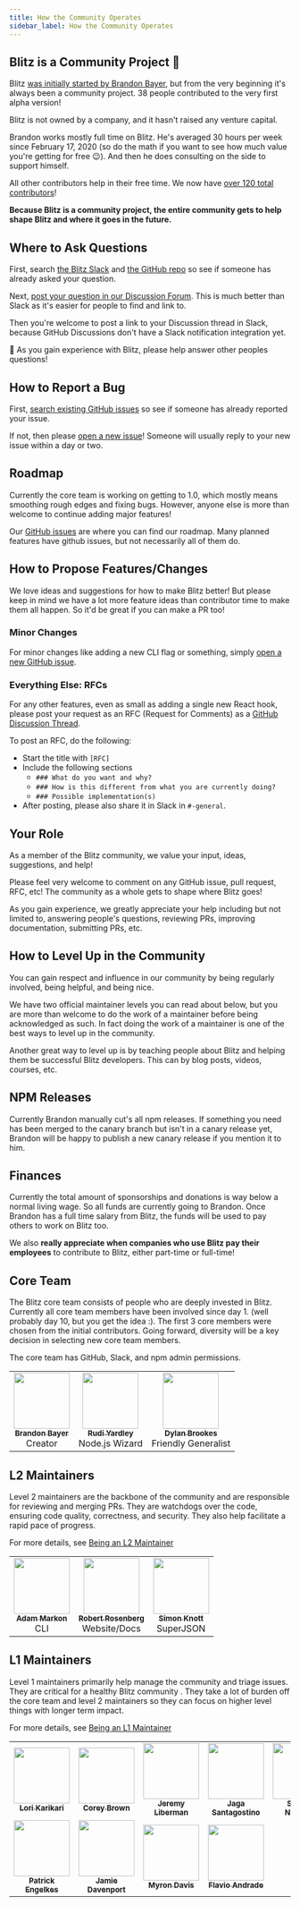 ```yaml
---
title: How the Community Operates
sidebar_label: How the Community Operates
---
```


## Blitz is a Community Project 🤝

Blitz [was initially started by Brandon Bayer](./community-history), but from the very beginning it's always been a community project. 38 people contributed to the very first alpha version!

Blitz is not owned by a company, and it hasn't raised any venture capital.

Brandon works mostly full time on Blitz. He's averaged 30 hours per week since February 17, 2020 (so do the math if you want to see how much value you're getting for free 😉). And then he does consulting on the side to support himself.

All other contributors help in their free time. We now have [over 120 total contributors](https://github.com/blitz-js/blitz#contributors-)!

**Because Blitz is a community project, the entire community gets to help shape Blitz and where it goes in the future.**

## Where to Ask Questions

First, search [the Blitz Slack](https://slack.blitzjs.com) and [the GitHub repo](https://github.com/blitz-js/blitz) so see if someone has already asked your question.

Next, [post your question in our Discussion Forum](https://github.com/blitz-js/blitz/discussions). This is much better than Slack as it's easier for people to find and link to.

Then you're welcome to post a link to your Discussion thread in Slack, because GitHub Discussions don't have a Slack notification integration yet.

🙏 As you gain experience with Blitz, please help answer other peoples questions!

## How to Report a Bug

First, [search existing GitHub issues](https://github.com/blitz-js/blitz/issues?q=is%3Aissue) so see if someone has already reported your issue.

If not, then please [open a new issue](https://github.com/blitz-js/blitz/issues/new/choose)! Someone will usually reply to your new issue within a day or two.

## Roadmap

Currently the core team is working on getting to 1.0, which mostly means smoothing rough edges and fixing bugs. However, anyone else is more than welcome to continue adding major features!

Our [GitHub issues](https://github.com/blitz-js/blitz/issues) are where you can find our roadmap. Many planned features have github issues, but not necessarily all of them do.

## How to Propose Features/Changes

We love ideas and suggestions for how to make Blitz better! But please keep in mind we have a lot more feature ideas than contributor time to make them all happen. So it'd be great if you can make a PR too!

### Minor Changes

For minor changes like adding a new CLI flag or something, simply [open a new GitHub issue](https://github.com/blitz-js/blitz/issues/new/choose).

### Everything Else: RFCs

For any other features, even as small as adding a single new React hook, please post your request as an RFC (Request for Comments) as a [GitHub Discussion Thread](https://github.com/blitz-js/blitz/discussions/category_choices).

To post an RFC, do the following:

- Start the title with `[RFC]`
- Include the following sections
  - `### What do you want and why?`
  - `### How is this different from what you are currently doing?`
  - `### Possible implementation(s)`
- After posting, please also share it in Slack in `#-general`.

## Your Role

As a member of the Blitz community, we value your input, ideas, suggestions, and help!

Please feel very welcome to comment on any GitHub issue, pull request, RFC, etc! The community as a whole gets to shape where Blitz goes!

As you gain experience, we greatly appreciate your help including but not limited to, answering people's questions, reviewing PRs, improving documentation, submitting PRs, etc.

## How to Level Up in the Community

You can gain respect and influence in our community by being regularly involved, being helpful, and being nice.

We have two official maintainer levels you can read about below, but you are more than welcome to do the work of a maintainer before being acknowledged as such. In fact doing the work of a maintainer is one of the best ways to level up in the community.

Another great way to level up is by teaching people about Blitz and helping them be successful Blitz developers. This can by blog posts, videos, courses, etc.

## NPM Releases

Currently Brandon manually cut's all npm releases. If something you need has been merged to the canary branch but isn't in a canary release yet, Brandon will be happy to publish a new canary release if you mention it to him.

## Finances

Currently the total amount of sponsorships and donations is way below a normal living wage. So all funds are currently going to Brandon. Once Brandon has a full time salary from Blitz, the funds will be used to pay others to work on Blitz too.

We also **really appreciate when companies who use Blitz pay their employees** to contribute to Blitz, either part-time or full-time!

## Core Team

The Blitz core team consists of people who are deeply invested in Blitz. Currently all core team members have been involved since day 1. (well probably day 10, but you get the idea :). The first 3 core members were chosen from the initial contributors. Going forward, diversity will be a key decision in selecting new core team members.

The core team has GitHub, Slack, and npm admin permissions.

<table>
  <tr>
    <td align="center">
      <a href="https://twitter.com/flybayer">
        <img src="https://avatars3.githubusercontent.com/u/8813276?v=4" width="100px;" alt="" />
        <br />
        <sub>
          <b>Brandon Bayer</b>
        </sub>
      </a>
      <br />
      Creator
    </td>
    <td align="center">
      <a href="https://medium.com/@ryardley">
        <img src="https://avatars0.githubusercontent.com/u/1256409?v=4" width="100px;" alt="" />
        <br />
        <sub>
          <b>Rudi Yardley</b>
        </sub>
      </a>
      <br />
      Node.js Wizard
    </td>
    <td align="center">
      <a href="https://merelinguist.now.sh">
        <img src="https://avatars3.githubusercontent.com/u/24858006?v=4" width="100px;" alt="" />
        <br />
        <sub>
          <b>Dylan Brookes</b>
        </sub>
      </a>
      <br />
      Friendly Generalist
    </td>
  </tr>
</table>

## L2 Maintainers

Level 2 maintainers are the backbone of the community and are responsible for reviewing and merging PRs. They are watchdogs over the code, ensuring code quality, correctness, and security. They also help facilitate a rapid pace of progress.

For more details, see [Being an L2 Maintainer](./maintainers)

<table>
  <tr>
    <td align="center">
      <a href="https://github.com/aem">
        <img src="https://avatars0.githubusercontent.com/u/1909883?v=4" width="100px;" alt="" />
        <br />
        <sub>
          <b>Adam Markon</b>
        </sub>
      </a>
      <br />
      CLI
    </td>
    <td align="center">
      <a href="http://robdrosenberg.com">
        <img src="https://avatars0.githubusercontent.com/u/20813991?v=4" width="100px;" alt="" />
        <br />
        <sub>
          <b>Robert Rosenberg</b>
        </sub>
      </a>
      <br />
      Website/Docs
    </td>
    <td align="center">
      <a href="http://simonknott.de">
        <img src="https://avatars1.githubusercontent.com/u/14912729?v=4" width="100px;" alt="" />
        <br />
        <sub>
          <b>Simon Knott</b>
        </sub>
      </a>
      <br />
      SuperJSON
    </td>
  </tr>
</table>

## L1 Maintainers

Level 1 maintainers primarily help manage the community and triage issues. They are critical for a healthy Blitz community . They take a lot of burden off the core team and level 2 maintainers so they can focus on higher level things with longer term impact.

For more details, see [Being an L1 Maintainer](./maintainers)

<table>
  <tr>
    <td align="center">
      <a href="https://github.com/LoriKarikari">
        <img src="https://avatars1.githubusercontent.com/u/7902980?v=4" width="100px;" alt="" />
        <br />
        <sub>
          <b>Lori Karikari</b>
        </sub>
      </a>
    </td>
    <td align="center">
      <a href="https://corey-brown.com">
        <img src="https://avatars1.githubusercontent.com/u/12791148?v=4" width="100px;" alt="" />
        <br />
        <sub>
          <b>Corey Brown</b>
        </sub>
      </a>
    </td>
    <td align="center">
      <a href="http://jeremyliberman.com/">
        <img src="https://avatars3.githubusercontent.com/u/2754163?v=4" width="100px;" alt="" />
        <br />
        <sub>
          <b>Jeremy Liberman</b>
        </sub>
      </a>
    </td>
    <td align="center">
      <a href="http://jagascript.com">
        <img src="https://avatars0.githubusercontent.com/u/4562878?v=4" width="100px;" alt="" />
        <br />
        <sub>
          <b>Jaga Santagostino</b>
        </sub>
      </a>
    </td>
    <td align="center">
      <a href="https://twitter.com/nitaking_">
        <img src="https://avatars2.githubusercontent.com/u/10850034?v=4" width="100px;" alt="" />
        <br />
        <sub>
          <b>Satoshi Nitawaki</b>
        </sub>
      </a>
    </td>
    <td align="center">
      <a href="https://twitter.com/sandulat">
        <img src="https://avatars2.githubusercontent.com/u/7345874?v=4" width="100px;" alt="" />
        <br />
        <sub>
          <b>Alexandru Stratulat</b>
        </sub>
      </a>
    </td>
  </tr>
  <tr>
    <td align="center">
      <a href="https://github.com/engelkes-finstreet">
        <img src="https://avatars0.githubusercontent.com/u/36962022?s=460&u=34cfc4a3d6da0a87026f6068c371779c68daa3a2&v=4" width="100px;" alt="" />
        <br />
        <sub>
          <b>Patrick Engelkes</b>
        </sub>
      </a>
    </td>
    <td align="center">
      <a href="https://twitter.com/jdavenport97">
        <img src="https://avatars2.githubusercontent.com/u/1329874?v=4" width="100px;" alt="" />
        <br />
        <sub>
          <b>Jamie Davenport</b>
        </sub>
      </a>
    </td>
    <td align="center">
      <a href="https://twitter.com/myrondavis">
        <img src="https://avatars2.githubusercontent.com/u/1430136?v=4" width="100px;" alt="" />
        <br />
        <sub>
          <b>Myron Davis</b>
        </sub>
      </a>
    </td>
    <td align="center">
      <a href="https://twitter.com/codefogo">
        <img src="https://pbs.twimg.com/profile_images/1324132621811634178/rUVfOWOe_400x400.jpg" width="100px;" alt="" />
        <br />
        <sub>
          <b>Flavio Andrade</b>
        </sub>
      </a>
    </td>
  </tr>
</table>
